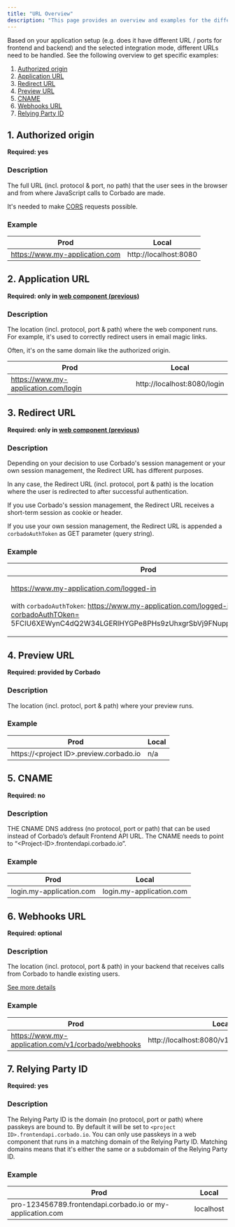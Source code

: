 ```yaml
---
title: "URL Overview"
description: "This page provides an overview and examples for the different URL types used with Corbado."
---
```


Based on your application setup (e.g. does it have different URL / ports for frontend and backend) and the selected integration mode, different URLs need to be handled. See the following overview to get specific examples:

1. [Authorized origin](#1-authorized-origin)
2. [Application URL](#2-application-url)
3. [Redirect URL](#3-redirect-url)
4. [Preview URL](#4-preview-url)
5. [CNAME](#5-cname)
6. [Webhooks URL](#6-webhooks-url)
7. [Relying Party ID](#7-relying-party-id)

## 1. Authorized origin

**Required: yes**

### Description

The full URL (incl. protocol & port, no path) that the user sees in the browser and from where JavaScript calls to Corbado are made.

It's needed to make [CORS](/helpful-guides/cross-origin-resource-sharing-cors) requests possible.

### Example

| Prod                           | Local                 |
| ------------------------------ | --------------------- |
| https://www.my-application.com | http://localhost:8080 |

## 2. Application URL

**Required: only in [web component (previous)](../frontend-integration/ui-components/web-component-previous-version/)**

### Description

The location (incl. protocol, port & path) where the web component runs. For example, it's used to correctly redirect users in email magic links.

Often, it's on the same domain like the authorized origin.

| Prod                                 | Local                       |
| ------------------------------------ | --------------------------- |
| https://www.my-application.com/login | http://localhost:8080/login |

## 3. Redirect URL

**Required: only in [web component (previous)](../frontend-integration/ui-components/web-component-previous-version/)**

### Description

Depending on your decision to use Corbado's session management or your own session management, the Redirect URL has different purposes.

In any case, the Redirect URL (incl. protocol, port & path) is the location where the user is redirected to after successful authentication.

If you use Corbado's session management, the Redirect URL receives a short-term session as cookie or header.

If you use your own session management, the Redirect URL is appended a `corbadoAuthToken` as GET parameter (query string).

### Example

| Prod                                                                                                                                                                                                                     | Local                                                                                                                                                                                                       |
| ------------------------------------------------------------------------------------------------------------------------------------------------------------------------------------------------------------------------ | ----------------------------------------------------------------------------------------------------------------------------------------------------------------------------------------------------------- |
| <p>https://www.my-application.com/logged-in<br/><br/>with <code>corbadoAuthToken</code>: https://www.my-application.com/logged-in?corbadoAuthTOken= 5FClU6XEWynC4dQ2W34LGERlHYGPe8PHs9zUhxgrSbVj9FNupp5lE5z4lMoRpDlP</p> | <p>http://localhost:8080/logged-in<br/><br/>with <code>corbadoAuthToken</code>: http://localhost:8080/logged-in?corbadoAuthToken= 5FClU6XEWynC4dQ2W34LGERlHYGPe8PHs9zUhxgrSbVj9FNupp5lE5z4lMoRpDlP:8080</p> |

## 4. Preview URL

**Required: provided by Corbado**

### Description

The location (incl. protocl, port & path) where your preview runs.

### Example

| Prod                                     | Local |
| ---------------------------------------- | ----- |
| https://\<project ID>.preview.corbado.io | n/a   |

## 5. CNAME

**Required: no**

### Description

THE CNAME DNS address (no protocol, port or path) that can be used instead of Corbado’s default Frontend API URL. The CNAME needs to point to “\<Project-ID>.frontendapi.corbado.io”.

### Example

| Prod                     | Local                    |
| ------------------------ | ------------------------ |
| login.my-application.com | login.my-application.com |

## 6. Webhooks URL

**Required: optional**

### Description

The location (incl. protocol, port & path) in your backend that receives calls from Corbado to handle existing users.

[See more details](/products/corbado-connect/connect-via-webhooks/webhooks)

### Example

| Prod                                               | Local                                     |
| -------------------------------------------------- | ----------------------------------------- |
| https://www.my-application.com/v1/corbado/webhooks | http://localhost:8080/v1/corbado/webhooks |

## 7. Relying Party ID

**Required: yes**

### Description

The Relying Party ID is the domain (no protocol, port or path) where passkeys are bound to. By default it will be set to `<project ID>.frontendapi.corbado.io`. You can only use passkeys in a web component that runs in a matching domain of the Relying Party ID. Matching domains means that it's either the same or a subdomain of the Relying Party ID.&#x20;

### Example

| Prod                                                       | Local     |
| ---------------------------------------------------------- | --------- |
| pro-123456789.frontendapi.corbado.io or my-application.com | localhost |
